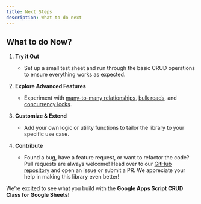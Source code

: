 ```yaml
---
title: Next Steps
description: What to do next
---
```


## What to do Now?

1. **Try it Out**  
   - Set up a small test sheet and run through the basic CRUD operations to ensure everything works as expected.

2. **Explore Advanced Features**  
   - Experiment with [many-to-many relationships](#createManyToManyTableConfig), [bulk reads](#readIdList), and [concurrency locks](#releaseLocks).

3. **Customize & Extend**  
   - Add your own logic or utility functions to tailor the library to your specific use case.

4. **Contribute**  
   - Found a bug, have a feature request, or want to refactor the code? Pull requests are always welcome! Head over to our [GitHub repository](#) and open an issue or submit a PR. We appreciate your help in making this library even better!

We’re excited to see what you build with the **Google Apps Script CRUD Class for Google Sheets**!
